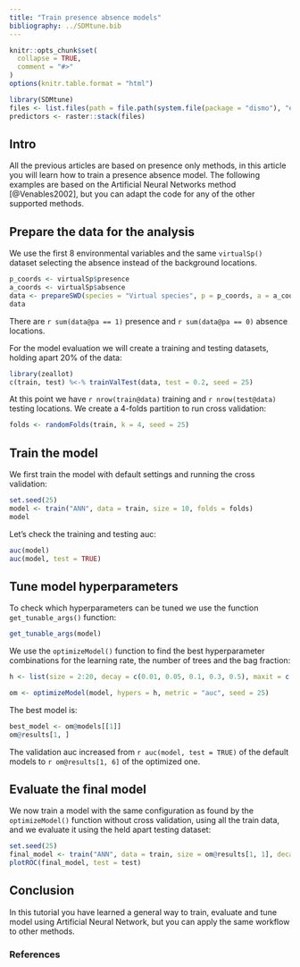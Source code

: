 ```yaml
---
title: "Train presence absence models"
bibliography: ../SDMtune.bib
---
```


```r
knitr::opts_chunk$set(
  collapse = TRUE,
  comment = "#>"
)
options(knitr.table.format = "html")
```

```r
library(SDMtune)
files <- list.files(path = file.path(system.file(package = "dismo"), "ex"), pattern = "grd", full.names = TRUE)
predictors <- raster::stack(files)
```

## Intro

All the previous articles are based on presence only methods, in this article you will learn how to train a presence absence model. The following examples are based on the Artificial Neural Networks method [@Venables2002], but you can adapt the code for any of the other supported methods.

## Prepare the data for the analysis

We use the first 8 environmental variables and the same `virtualSp()` dataset selecting the absence instead of the background locations.
```r
p_coords <- virtualSp$presence
a_coords <- virtualSp$absence
data <- prepareSWD(species = "Virtual species", p = p_coords, a = a_coords, env = predictors[[1:8]])
data
```

There are `r sum(data@pa == 1)` presence and `r sum(data@pa == 0)` absence locations.

For the model evaluation we will create a training and testing datasets, holding apart 20% of the data:
```r
library(zeallot)
c(train, test) %<-% trainValTest(data, test = 0.2, seed = 25)
```

At this point we have `r nrow(train@data)` training and `r nrow(test@data)` testing locations. We create a 4-folds partition to run cross validation:
```r
folds <- randomFolds(train, k = 4, seed = 25)
```

## Train the model

We first train the model with default settings and running the cross validation:
```r
set.seed(25)
model <- train("ANN", data = train, size = 10, folds = folds)
model
```

Let's check the training and testing auc:
```r
auc(model)
auc(model, test = TRUE)
```

## Tune model hyperparameters

To check which hyperparameters can be tuned we use the function `get_tunable_args()` function:
```r
get_tunable_args(model)
```

We use the `optimizeModel()` function to find the best hyperparameter combinations for the learning rate, the number of trees and the bag fraction:

```r
h <- list(size = 2:20, decay = c(0.01, 0.05, 0.1, 0.3, 0.5), maxit = c(100, 300, 500))

om <- optimizeModel(model, hypers = h, metric = "auc", seed = 25)
```

The best model is:
```r
best_model <- om@models[[1]]
om@results[1, ]
```

The validation auc increased from `r auc(model, test = TRUE)` of the default models to `r om@results[1, 6]` of the optimized one.

## Evaluate the final model

We now train a model with the same configuration as found by the `optimizeModel()` function without cross validation, using all the train data, and we evaluate it using the held apart testing dataset:
```r
set.seed(25)
final_model <- train("ANN", data = train, size = om@results[1, 1], decay = om@results[1, 2], maxit = om@results[1, 4])
plotROC(final_model, test = test)
```

## Conclusion

In this tutorial you have learned a general way to train, evaluate and tune model using Artificial Neural Network, but you can apply the same workflow to other methods.

### References
